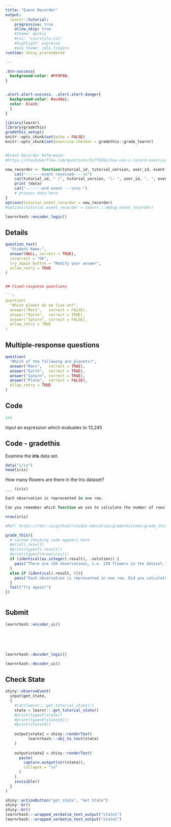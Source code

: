 ```yaml
---
title: "Event Recorder"
output: 
  learnr::tutorial:
    progressive: true
    allow_skip: true
    #theme: darkly
    #css: "css/style.css"
    #highlight: espresso
    #ace_theme: idle_fingers
runtime: shiny_prerendered

---
```


```css
.btn-success{
  background-color: #FF9F98;
}


.alert.alert-success, .alert.alert-danger{
  background-color: #acd4a1;
  color: black;
  }
}
```


```r

library(learnr)
library(gradethis)
gradethis_setup()
knitr::opts_chunk$set(echo = FALSE)
knitr::opts_chunk$set(exercise.checker = gradethis::grade_learnr)


#Event Recorder Reference:
#https://stackoverflow.com/questions/51778262/how-can-i-record-exercise-submission-in-a-learnr-r-tutorial

new_recorder <- function(tutorial_id, tutorial_version, user_id, event, data) {
    cat("-------event received----\n")
    cat(tutorial_id, " (", tutorial_version, "): ", user_id, ", ", event, "\n", data$label, ", ", data$answers, ", ", data$correct, ",\n", sep = "")
    print (data)
    cat("-------end event ---\n\n-")
    # process data here
}
options(tutorial.event_recorder = new_recorder)
#options(tutorial.event_recorder = learnr:::debug_event_recorder)
```






```r
learnrhash::encoder_logic()
```


## Details

```r
question_text(
  "Student Name:",
  answer(NULL, correct = TRUE),
  incorrect = "Ok",
  try_again_button = "Modify your answer",
  allow_retry = TRUE
)


## Fixed-response questions

```r
question(
  "Which planet do we live on?",
  answer("Mars",   correct = FALSE),
  answer("Earth",  correct = TRUE),
  answer("Saturn", correct = FALSE),
  allow_retry = TRUE
)
```

## Multiple-response questions

```r
question(
  "Which of the following are planets?",
  answer("Mars",   correct = TRUE),
  answer("Earth",  correct = TRUE),
  answer("Saturn", correct = TRUE),
  answer("Pluto",  correct = FALSE),
  allow_retry = TRUE
)
```

## Code

```r
1+1
```

Input an expression which evaluates to 13,245

## Code - gradethis


Examine the **iris** data set.

```r
data("iris")
head(iris)
```

How many flowers are there in the Iris dataset?

```r
___ (iris)
```

```r
Each observation is represented in one row. 

Can you remember which function we use to calculate the number of rows?
```

```r
nrow(iris)
```

```r
#Ref: https://rdrr.io/github/rstudio-education/gradethis/man/grade_this.html

grade_this({
  # custom checking code appears here
  #print(.result)
  #print(typeof(.result))
  #print(typeof(nrow(iris)))
  if (identical(as.integer(.result), .solution)) {
    pass("There are 150 observations, i.e. 150 flowers in the dataset.")
  }
  else if (identical(.result, 5)){
    pass("Each observation is represented in one row. Did you calculate the number of columns instead of rows?")
  }
  fail("Try again!")
})



```

## Submit

```r
learnrhash::encoder_ui()
```


<br/><br/><br/>

```r
learnrhash::decoder_logic()
```

```r
learnrhash::decoder_ui()
```


## Check State

```r
shiny::observeEvent(
  input$get_state, 
  {
    #cat(learnr:::get_tutorial_state())
    state = learnr:::get_tutorial_state()
    #print(typeof(state))
    #print(typeof(state[0]))
    #print(state[0])
    
    output$state1 = shiny::renderText(
          learnrhash:::obj_to_text(state)
    )
    
    output$state2 = shiny::renderText(
      paste(
        capture.output(str(state)),
        collapse = "\n"
      )
    )
    invisible()
  }
)
```

```r
shiny::actionButton("get_state", "Get State")
shiny::br()
shiny::br()
learnrhash:::wrapped_verbatim_text_output("state1")
learnrhash:::wrapped_verbatim_text_output("state2")
```

